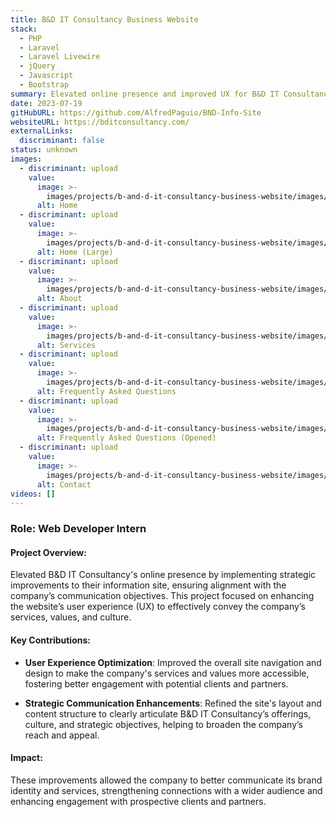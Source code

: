 ```yaml
---
title: B&D IT Consultancy Business Website
stack:
  - PHP
  - Laravel
  - Laravel Livewire
  - jQuery
  - Javascript
  - Bootstrap
summary: Elevated online presence and improved UX for B&D IT Consultancy site.
date: 2023-07-19
gitHubURL: https://github.com/AlfredPaguio/BND-Info-Site
websiteURL: https://bditconsultancy.com/
externalLinks:
  discriminant: false
status: unknown
images:
  - discriminant: upload
    value:
      image: >-
        images/projects/b-and-d-it-consultancy-business-website/images/0/value/image.png
      alt: Home
  - discriminant: upload
    value:
      image: >-
        images/projects/b-and-d-it-consultancy-business-website/images/1/value/image.png
      alt: Home (Large)
  - discriminant: upload
    value:
      image: >-
        images/projects/b-and-d-it-consultancy-business-website/images/2/value/image.png
      alt: About
  - discriminant: upload
    value:
      image: >-
        images/projects/b-and-d-it-consultancy-business-website/images/3/value/image.png
      alt: Services
  - discriminant: upload
    value:
      image: >-
        images/projects/b-and-d-it-consultancy-business-website/images/4/value/image.png
      alt: Frequently Asked Questions
  - discriminant: upload
    value:
      image: >-
        images/projects/b-and-d-it-consultancy-business-website/images/5/value/image.png
      alt: Frequently Asked Questions (Opened)
  - discriminant: upload
    value:
      image: >-
        images/projects/b-and-d-it-consultancy-business-website/images/6/value/image.png
      alt: Contact
videos: []
---
```

### **Role**: Web Developer Intern

#### Project Overview:

Elevated B\&D IT Consultancy's online presence by implementing strategic improvements to their information site, ensuring alignment with the company’s communication objectives. This project focused on enhancing the website’s user experience (UX) to effectively convey the company’s services, values, and culture.

#### Key Contributions:

* **User Experience Optimization**: Improved the overall site navigation and design to make the company's services and values more accessible, fostering better engagement with potential clients and partners.

* **Strategic Communication Enhancements**: Refined the site's layout and content structure to clearly articulate B\&D IT Consultancy’s offerings, culture, and strategic objectives, helping to broaden the company’s reach and appeal.

#### Impact:

These improvements allowed the company to better communicate its brand identity and services, strengthening connections with a wider audience and enhancing engagement with prospective clients and partners.
